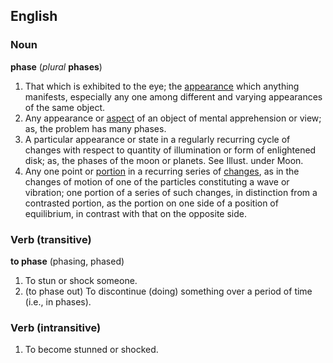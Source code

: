 ==English==
===Noun===
'''phase''' (''plural'' '''phases''')
#That which is exhibited to the eye; the [[appearance]] which anything manifests, especially any one among different and varying appearances of the same object.
#Any appearance or [[aspect]] of an object of mental apprehension or view; as, the problem has many phases.
#A particular appearance or state in a regularly recurring cycle of changes with respect to quantity of illumination or form of enlightened disk; as, the phases of the moon or planets. See Illust. under Moon.
#Any one point or [[portion]] in a recurring series of [[change]]s, as in the changes of motion of one of the particles constituting a wave or vibration; one portion of a series of such changes, in distinction from a contrasted portion, as the portion on one side of a position of equilibrium, in contrast with that on the opposite side.

===Verb (transitive)===
'''to phase''' (phasing, phased)
#To stun or shock someone.
#(to phase out) To discontinue (doing) something over a period of time (i.e., in phases).

===Verb (intransitive)===
#To become stunned or shocked.